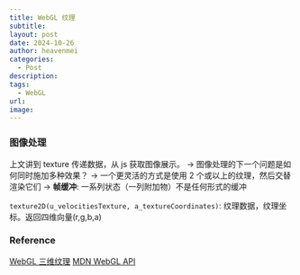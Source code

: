 ```yaml
---
title: WebGL 纹理
subtitle:
layout: post
date: 2024-10-26
author: heavenmei
categories:
  - Post
description:
tags:
  - WebGL
url:
image:
---
```


### 图像处理

上文讲到 texture 传递数据，从 js 获取图像展示。
-> 图像处理的下一个问题是如何同时施加多种效果？
-> 一个更灵活的方式是使用 2 个或以上的纹理，然后交替渲染它们
-> **帧缓冲**: 一系列状态（一列附加物）不是任何形式的缓冲

`texture2D(u_velocitiesTexture, a_textureCoordinates)`: 纹理数据，纹理坐标。返回四维向量(r,g,b,a)

### Reference

[WebGL 三维纹理](https://webglfundamentals.org/webgl/lessons/zh_cn/webgl-3d-textures.html)
[MDN WebGL API](https://developer.mozilla.org/zh-CN/docs/Web/API/WebGL_API)
